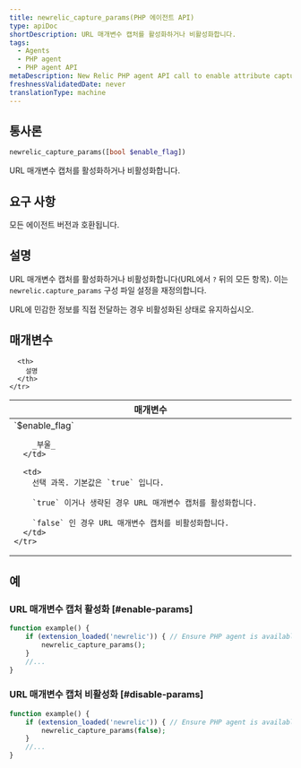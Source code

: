 ```yaml
---
title: newrelic_capture_params(PHP 에이전트 API)
type: apiDoc
shortDescription: URL 매개변수 캡처를 활성화하거나 비활성화합니다.
tags:
  - Agents
  - PHP agent
  - PHP agent API
metaDescription: New Relic PHP agent API call to enable attribute capture and override config settings.
freshnessValidatedDate: never
translationType: machine
---
```


## 통사론

```php
newrelic_capture_params([bool $enable_flag])
```

URL 매개변수 캡처를 활성화하거나 비활성화합니다.

## 요구 사항

모든 에이전트 버전과 호환됩니다.

## 설명

URL 매개변수 캡처를 활성화하거나 비활성화합니다(URL에서 `?` 뒤의 모든 항목). 이는 `newrelic.capture_params` 구성 파일 설정을 재정의합니다.

<Callout variant="important">
  URL에 민감한 정보를 직접 전달하는 경우 비활성화된 상태로 유지하십시오.
</Callout>

## 매개변수

<table>
  <thead>
    <tr>
      <th width="25%">
        매개변수
      </th>

      <th>
        설명
      </th>
    </tr>
  </thead>

  <tbody>
    <tr>
      <td>
        `$enable_flag`

        _부울_
      </td>

      <td>
        선택 과목. 기본값은 `true` 입니다.

        `true` 이거나 생략된 경우 URL 매개변수 캡처를 활성화합니다.

        `false` 인 경우 URL 매개변수 캡처를 비활성화합니다.
      </td>
    </tr>
  </tbody>
</table>

## 예

### URL 매개변수 캡처 활성화 [#enable-params]

```php
function example() {
    if (extension_loaded('newrelic')) { // Ensure PHP agent is available
        newrelic_capture_params();
    }
    //...
}
```

### URL 매개변수 캡처 비활성화 [#disable-params]

```php
function example() {
    if (extension_loaded('newrelic')) { // Ensure PHP agent is available
        newrelic_capture_params(false);
    }
    //...
}
```